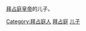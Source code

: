 [[拜占庭皇帝列表|拜占庭皇帝]]的儿子。

[[Category:拜占庭人|Category:拜占庭人]]
[[Category:罗马帝国皇子|拜占庭]]
[[Category:拜占庭帝国君主子女|儿子]]